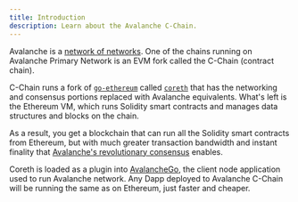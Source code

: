 ```yaml
---
title: Introduction
description: Learn about the Avalanche C-Chain.
---
```


Avalanche is a [network of networks](/learn/primary-network). One of the chains running on Avalanche Primary Network is an EVM fork called the C-Chain (contract chain).

C-Chain runs a fork of [`go-ethereum`](https://geth.ethereum.org/docs/rpc/server) called [`coreth`](https://github.com/ava-labs/coreth) that has the networking and consensus portions replaced with Avalanche equivalents. What's left is the Ethereum VM, which runs Solidity smart contracts and manages data structures and blocks on the chain.

As a result, you get a blockchain that can run all the Solidity smart contracts from Ethereum, but with much greater transaction bandwidth and instant finality that [Avalanche's revolutionary consensus](/learn/avalanche-consensus) enables.

Coreth is loaded as a plugin into [AvalancheGo](https://github.com/ava-labs/avalanchego), the client node application used to run Avalanche network. Any Dapp deployed to Avalanche C-Chain will be running the same as on Ethereum, just faster and cheaper.